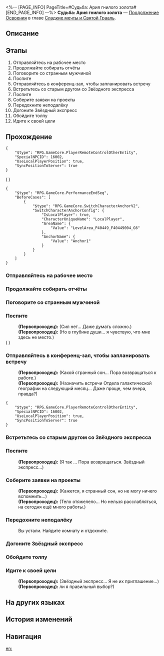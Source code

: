 <%-- [PAGE_INFO]
PageTitle=#Судьба: Ария гнилого золота#
[END_PAGE_INFO] --%>
{{Дополнить|Диалоги.}}
{{Миссия Инфобокс
|id              = 1040537
|Название        = 
|Изображение     = Миссия Судьба Ария гнилого золота.png
|Тип             = Продолжение Освоения
|Событие         = 
|Глава           = Сладкие мечты и Святой Грааль
|Условия         = Завершена [[Продолжение Освоения]] «[[Судьба: Ария гнилого золота]]»
|Персонажи       = Первопроходец
|СтартЛокация    = [[<!--стартовый мир-->]] — [[<!--стартовая локация-->]]
|Мир             = <!--стартовый мир-->
|Предыдущая      = 
|Следующая       = ???
|Награды         = Путеводитель путешественника*6; Очищенный эфир*6; Кредиты*100 000
}}
'''Судьба: Ария гнилого золота''' — [[Продолжение Освоения]] в главе [[Сладкие мечты и Святой Грааль]].

==Описание==
{{Описание|<!--официальное описание из Перекрёстка судеб-->}}

==Этапы==
# Отправляйтесь на рабочее место
# Продолжайте собирать отчёты
# Поговорите со странным мужчиной
# Поспите
# Отправляйтесь в конференц-зал, чтобы запланировать встречу
# Встретьтесь со старым другом со Звёздного экспресса
# Поспите
# Соберите заявки на проекты
# Передохните неподалёку
# Догоните Звёздный экспресс
# Обойдите толпу
# Идите к своей цели

==Прохождение==
{{Дополнить}}
<pre>{
	"$type": "RPG.GameCore.PlayerRemoteControlOtherEntity",
	"SpecialNPCID": 16002,
	"UseLocalPlayerPosition": true,
	"SyncPositionToServer": true
}</pre>
;({{tx|Unknown performance}}<!--Error: ENOENT: no such file or directory, open 'R:\Utils\HSR\3.5\Story\Discussion\Mission\1040537\DS104053701.json'-->)
<pre>{
	"$type": "RPG.GameCore.PerformanceEndSeq",
	"BeforeCases": [
		{
			"$type": "RPG.GameCore.SwitchCharacterAnchorV2",
			"SwitchCharacterAnchorConfig": {
				"IsLocalPlayer": true,
				"CharacterUniqueName": "LocalPlayer",
				"AreaName": {
					"Value": "LevelArea_P40449_F40449004_G6"
				},
				"AnchorName": {
					"Value": "Anchor1"
				}
			}
		}
	]
}</pre>
{{Диалог Конец}}

===Отправляйтесь на рабочее место===
{{Описание миссии|тип=Продолжение Освоения|локация=<!--необходимо добавить-->|И почему вы тогда отказались сесть на Звёздный экспресс? Вам немного грустно.}}
{{Диалог Начало}}
{{Диалог Конец}}

===Продолжайте собирать отчёты===
{{Описание миссии|тип=Продолжение Освоения|локация=<!--необходимо добавить-->|Думаете, что вам здесь не место? Всё в порядке. Так думают все.}}
{{Диалог Начало}}
{{Диалог Конец}}

===Поговорите со странным мужчиной===
{{Описание миссии|тип=Продолжение Освоения|локация=<!--необходимо добавить-->|Хотите встретиться со странным человеком и отправиться с ним в приключения? Да разве такое в жизни бывает?}}
{{Диалог Начало}}
{{Диалог Конец}}

===Поспите===
{{Описание миссии|тип=Продолжение Освоения|локация=<!--необходимо добавить-->|Постепенно вы привыкаете к такой жизни. Работа не так уж и плоха. Во вселенной, где полно войн, бедности и голода, жизнь на космической станции подобна раю.}}
{{Диалог Начало}}
:'''(Первопроходец):''' (Сил нет... Даже думать сложно.)
:'''(Первопроходец):''' (Но в глубине души... я чувствую, что мне здесь не место.)
;({{tx|Unknown performance}}<!--Error: ENOENT: no such file or directory, open 'R:\Utils\HSR\3.5\Story\Discussion\Mission\1040537\DS104053704.json'-->)
{{Диалог Конец}}

===Отправляйтесь в конференц-зал, чтобы запланировать встречу===
{{Описание миссии|тип=Продолжение Освоения|локация=<!--необходимо добавить-->|Всё ещё хотите стать героем? Вы всё думаете лишь о светлой стороне. Не забывайте, что путь героя пролегает по костям тех, кто героем стать не сумел.}}
{{Диалог Начало}}
:<!--2-second delay-->
:'''(Первопроходец):''' (Какой странный сон... Пора возвращаться к работе.)
:'''(Первопроходец):''' (Назначить встречи Отдела галактической географии на следующий месяц... Даже проще, чем вчера, правда?)
<pre>{
	"$type": "RPG.GameCore.PlayerRemoteControlOtherEntity",
	"SpecialNPCID": 16002,
	"UseLocalPlayerPosition": true,
	"SyncPositionToServer": true
}</pre>
{{Диалог Конец}}

===Встретьтесь со старым другом со Звёздного экспресса===
{{Описание миссии|тип=Продолжение Освоения|локация=<!--необходимо добавить-->|Перестаньте думать о том, чтобы вернуться на сцену. Вы обычный человек и не можете стать героем, который спасёт мир.}}
{{Диалог Начало}}
{{Диалог Конец}}

===Поспите===
{{Описание миссии|тип=Продолжение Освоения|локация=<!--необходимо добавить-->|Отдохните. Когда проснётесь, всё наладится.}}
{{Диалог Начало}}
:'''(Первопроходец):''' (Я так {{MC|ж=устала|м=устал}}... Пора возвращаться. Звёздный экспресс...)
{{Диалог Конец}}

===Соберите заявки на проекты===
{{Описание миссии|тип=Продолжение Освоения|локация=<!--необходимо добавить-->|Работа, работа, работа, работа, работа, работа, работа, работа.}}
{{Диалог Начало}}
:'''(Первопроходец):''' (Кажется, я {{MC|ж=видела|м=видел}} странный сон, но не могу ничего вспомнить...)
:'''(Первопроходец):''' (Тело отяжелело... Но нельзя расслабляться, на сегодня ещё много работы.)
{{Диалог Конец}}

===Передохните неподалёку===
{{Описание миссии|тип=Продолжение Освоения|локация=<!--необходимо добавить-->|Как только научитесь отлынивать от работы, вы станете настоящим членом космической станции.}}
{{Диалог Начало}}
:Вы устали. Найдите комнату и отдохните.
{{Диалог Конец}}

===Догоните Звёздный экспресс===
{{Описание миссии|тип=Продолжение Освоения|локация=<!--необходимо добавить-->|Что бы ни случилось, не забывайте о своём желании двигаться вперёд.}}
{{Диалог Начало}}
{{Диалог Конец}}

===Обойдите толпу===
{{Описание миссии|тип=Продолжение Освоения|локация=<!--необходимо добавить-->|Пока у вас сердце Первопроходца, вы всегда будете {{MC|ж=Безымянной|м=Безымянным}}.}}
{{Диалог Начало}}
{{Диалог Конец}}

===Идите к своей цели===
{{Описание миссии|тип=Продолжение Освоения|локация=<!--необходимо добавить-->|Беги, человек-бита! Твой слуга уже заждался.}}
{{Диалог Начало}}
:'''(Первопроходец):''' (Звёздный экспресс... Я не {{MC|ж=приняла|м=принял}} их приглашение...)
:'''(Первопроходец):''' {{MC|ж=(Сделала|м=(Сделал}} ли я правильный выбор?)
{{Диалог Конец}}

==На других языках==
{{На других языках
|en   = Fate/Aria of Rotten Gold
|zhs  = 命运/咏叹腐朽金黄
|zht  = 命運/詠嘆腐朽金黃
|ja   = Fate&nbsp;/&nbsp;朽ちゆく黄金のアリア
|ko   = Fate/부패한 황금의 아리아
|es   = Fate/Aria del oro podrido
|fr   = Fate/Aria de l'or putride
|ru   = Судьба: Ария гнилого золота
|th   = Fate/ บทขับขานแห่งทองคำเสื่อมโทรม
|vi   = Fate/Nhạc Khúc Hoàng Kim Mục Nát
|de   = Fate/Arie des verfallenen Goldes
|id   = Fate/Elegi Emas yang Lapuk
|pt   = Fate/Ária do Ouro Apodrecido
}}

==История изменений==
{{История изменений|3.5}}

==Навигация==
{{Продолжение Освоения Навбокс|Глава }}

[[en:]]
